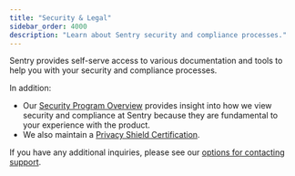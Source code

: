 ```yaml
---
title: "Security & Legal"
sidebar_order: 4000
description: "Learn about Sentry security and compliance processes."
---
```


Sentry provides self-serve access to various documentation and tools to help you with your security and compliance processes.

<PageGrid />

In addition:
- Our [Security Program Overview](https://sentry.io/security/) provides insight into how we view security and compliance at Sentry because they are fundamental to your experience with the product.
- We also maintain a [Privacy Shield Certification](https://www.privacyshield.gov/participant?id=a2zt0000000YdenAAC&status=Active).


If you have any additional inquiries, please see our [options for contacting support](https://sentry.io/contact/support/).

